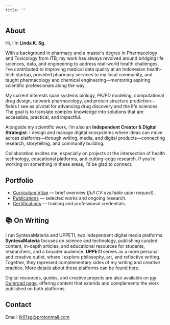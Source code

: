 ```yaml
---
title: ""
---
```


## About

Hi, I’m **Linda K. Sg.**

With a background in pharmacy and a master’s degree in Pharmacology and Toxicology from ITB, my work has always revolved around bridging life sciences, data, and engineering to address real-world health challenges. I’ve contributed to improving medical data quality at an Indonesian health-tech startup, provided pharmacy services to my local community, and taught pharmacology and chemical engineering—mentoring aspiring scientific professionals along the way.

My current interests span systems biology, PK/PD modeling, computational drug design, network pharmacology, and protein structure prediction—fields I see as pivotal for advancing drug discovery and the life sciences. The goal is to translate complex knowledge into solutions that are accessible, practical, and impactful.

Alongside my scientific work, I’m also an **Independent Creator & Digital Strategist**. I design and manage digital ecosystems where ideas can move across platforms—through writing, media, and digital products—connecting research, storytelling, and community building.

Collaboration excites me, especially on projects at the intersection of health technology, educational platforms, and cutting-edge research. If you’re working on something in these areas, I’d be glad to connect.

## Portfolio

- [Curriculum Vitae](cv.qmd) — brief overview (*full CV available upon request*).
- [Publications](publications.qmd) — selected works and ongoing research.  
- [Certifications](certifications.qmd) — training and professional credentials.

## 📚 On Writing

I run SyntesaMateria and UPPETI, two independent digital media platforms. **SyntesaMateria** focuses on science and technology, publishing curated content, in-depth articles, and educational resources for students, researchers, and a broader audience. **UPPETI** serves as a more personal and creative outlet, where I explore philosophy, art, and reflective writing. Together, they represent complementary sides of my writing and creative practice. More details about these platforms can be found [here](https://lk01sg.github.io/media.html).

Digital resources, guides, and creative projects are also available on [my Gumroad page](https://lk01sg.gumroad.com/), offering content that extends and complements the work published on both platforms.

## Contact

Email: <lk01sg@protonmail.com>

<div class="social-icons">
  <a href="https://x.com/lk01sg" target="_blank"><i class="bi bi-twitter-x"></i></a>
  <a href="https://instagram.com/lk01sg" target="_blank"><i class="bi bi-instagram"></i></a>
  <a href="https://github.com/lk01sg" target="_blank"><i class="bi bi-github"></i></a>
</div>